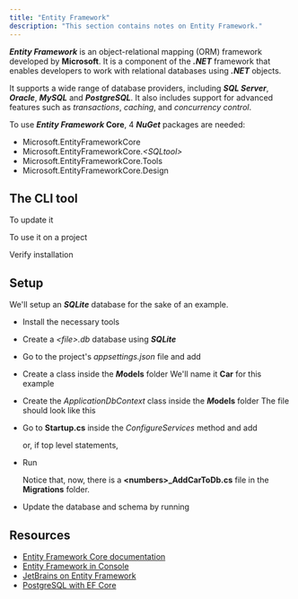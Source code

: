 ```yaml
---
title: "Entity Framework"
description: "This section contains notes on Entity Framework."
---
```



***Entity Framework*** is an object-relational mapping (ORM) framework developed by **Microsoft**. It is a component of the ***.NET*** framework that enables developers to work with relational databases using ***.NET*** objects.

It supports a wide range of database providers, including ***SQL Server***, ***Oracle***, ***MySQL*** and ***PostgreSQL***. It also includes support for advanced features such as *transactions*, *caching*, and *concurrency control*.

To use ***Entity Framework* Core**, 4 ***NuGet*** packages are needed:

- Microsoft.EntityFrameworkCore
- Microsoft.EntityFrameworkCore.*\<SQLtool>*
- Microsoft.EntityFrameworkCore.Tools
- Microsoft.EntityFrameworkCore.Design

## The CLI tool

<Gist gistCode="2b192ecdd9213f18fca22b72c30fab2e" fileName="dotnet-ef-install.sh" />

To update it

<Gist gistCode="2b192ecdd9213f18fca22b72c30fab2e" fileName="dotnet-ef-update.sh" />

To use it on a project

<Gist gistCode="2b192ecdd9213f18fca22b72c30fab2e" fileName="dotnet-ef-package-add.sh" />

Verify installation

<Gist gistCode="2b192ecdd9213f18fca22b72c30fab2e" fileName="dotnet-ef.sh" />

## Setup

We'll setup an ***SQLite*** database for the sake of an example.

- Install the necessary tools

  <Gist gistCode="2b192ecdd9213f18fca22b72c30fab2e" fileName="dotnet-ef-sqlite-install.sh" />

- Create a *\<file>.db* database using ***SQLite***
- Go to the project's *appsettings.json* file and add

  <Gist gistCode="2b192ecdd9213f18fca22b72c30fab2e" fileName="dotnet-ef-connection-string.json" />

- Create a class inside the ***M*odels** folder
  We'll name it **Car** for this example

  <Gist gistCode="2b192ecdd9213f18fca22b72c30fab2e" fileName="dotnet-ef-model-car.cs" />

- Create the *ApplicationDbContext* class inside the ***M*odels** folder
  The file should look like this

  <Gist gistCode="2b192ecdd9213f18fca22b72c30fab2e" fileName="dotnet-ef-context.cs" />

- Go to **Startup.cs** inside the *ConfigureServices* method and add

  <Gist gistCode="2b192ecdd9213f18fca22b72c30fab2e" fileName="dotnet-ef-context-add.cs" />

  or, if top level statements,

  <Gist gistCode="2b192ecdd9213f18fca22b72c30fab2e" fileName="dotnet-ef-context-add-top.cs" />

- Run

  <Gist gistCode="2b192ecdd9213f18fca22b72c30fab2e" fileName="dotnet-ef-migration-add.sh" />

  Notice that, now, there is a **\<numbers>_AddCarToDb.cs** file in the **Migrations** folder.
- Update the database and schema by running

  <Gist gistCode="2b192ecdd9213f18fca22b72c30fab2e" fileName="dotnet-ef-db-update.sh" />

## Resources

- [Entity Framework Core documentation](https://docs.microsoft.com/en-us/ef/core/)
- [Entity Framework in Console](https://www.entityframeworktutorial.net/efcore/entity-framework-core-console-application.aspx)
- [JetBrains on Entity Framework](https://www.jetbrains.com/dotnet/guide/tutorials/basics/entity-framework-core/)
- [PostgreSQL with EF Core](https://www.npgsql.org/efcore/index.html)
